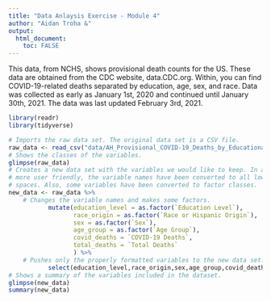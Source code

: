 ```yaml
---
title: "Data Anlaysis Exercise - Module 4"
author: "Aidan Troha &"
output:
  html_document:
    toc: FALSE
---
```


This data, from NCHS, shows provisional death counts for the US. These data are obtained from the CDC website, data.CDC.org. Within, you can find COVID-19-related deaths separated by education, age, sex, and race. Data was collected as early as January 1st, 2020 and continued until January 30th, 2021. The data was last updated February 3rd, 2021.
```r
library(readr)
library(tidyverse)
```

```r
# Imports the raw data set. The original data set is a CSV file.
raw_data <- read_csv("data/AH_Provisional_COVID-19_Deaths_by_Educational_Attainment__Race__Sex__and_Age.csv")
# Shows the classes of the variables.
glimpse(raw_data)
# Creates a new data set with the variables we would like to keep. In an effort to be 
# more user friendly, the variable names have been converted to all lowercase with no 
# spaces. Also, some variables have been converted to factor classes.
new_data <- raw_data %>%
    # Changes the variable names and makes some factors.
           mutate(education_level = as.factor(`Education Level`),
                  race_origin = as.factor(`Race or Hispanic Origin`),
                  sex = as.factor(`Sex`),
                  age_group = as.factor(`Age Group`),
                  covid_deaths = `COVID-19 Deaths`,
                  total_deaths = `Total Deaths`
                  ) %>%
    # Pushes only the properly formatted variables to the new data set.
           select(education_level,race_origin,sex,age_group,covid_deaths,total_deaths)
# Shows a summary of the variables included in the dataset.
glimpse(new_data)
summary(new_data)
```